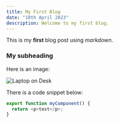 ```yaml
---
title: My First Blog
date: "18th April 2023"
description: Welcome to my first blog.
---
```


This is my **first** blog post using _markdown_.

### My subheading

Here is an image:

![Laptop on Desk](/blog_post_headers/1.jpg)

There is a code snippet below:

```javascript
export function myComponent() {
  return <p>test</p>;
}
```
